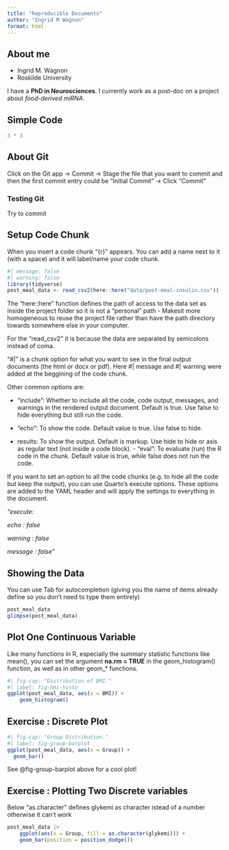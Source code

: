 ```yaml
---
title: "Reproducible Documents"
author: "Ingrid M Wagnon"
format: html
---
```


## About me

-   Ingrid M. Wagnon
-   Roskilde University

I have a **PhD in Neurosciences**. I currently work as a post-doc on a project about *food-derived miRNA*.

## Simple Code

```r
3 * 3
```

## About Git

Click on the Git app -\> Commit -\> Stage the file that you want to commit and then the first commit entry could be "Initial Commit" -\> Click "Commit"

### Testing Git

Try to commit

## Setup Code Chunk

When you insert a code chunk "{r}" appears. You can add a name next to it (with a space) and it will label/name your code chunk.

```r
#| message: false
#| warning: false
library(tidyverse)
post_meal_data <- read_csv2(here::here("data/post-meal-insulin.csv"))
```

The "here::here" function defines the path of access to the data set as inside the project folder so it is not a "personal" path - Makesit more homogeneous to reuse the project file rather than have the path directory towards somewhere else in your computer.

For the "read_csv2" it is because the data are separated by semicolons instead of coma.

"#|" is a chunk option for what you want to see in the final output documents (the html or docx or pdf). Here #| message and #| warning were added at the beggining of the code chunk.

Other common options are:

-   "include": Whether to include all the code, code output, messages, and warnings in the rendered output document. Default is true. Use false to hide everything but still run the code.

-   "echo": To show the code. Default value is true. Use false to hide.

-   results: To show the output. Default is markup. Use hide to hide or asis as regular text (not inside a code block). - "eval": To evaluate (run) the R code in the chunk. Default value is true, while false does not run the code.

If you want to set an option to all the code chunks (e.g. to hide all the code but keep the output), you can use Quarto’s execute options. These options are added to the YAML header and will apply the settings to everything in the document.

*"execute:*

*echo : false*

*warning : false*

*message : false"*


## Showing the Data

You can use Tab for autocompletion (giving you the name of items already define so you don't need to type them entirely)

```r
post_meal_data
glimpse(post_meal_data)
```


## Plot One Continuous Variable

Like many functions in R, especially the summary statistic functions like mean(), you can set the argument **na.rm = TRUE** in the geom_histogram() function, as well as in other geom_* functions.

```r
#| fig-cap: "Distribution of BMI."
#| label: fig-bmi-histo 
ggplot(post_meal_data, aes(x = BMI)) +
    geom_histogram()
```


## Exercise : Discrete Plot

```r
#| fig-cap: "Group Distribution."
#| label: fig-group-barplot
ggplot(post_meal_data, aes(x = Group)) +
  geom_bar()
```

See @fig-group-barplot above for a cool plot!


## Exercise : Plotting Two Discrete variables

Below "as.character" defines glykemi as character istead of a number otherwise it can't work

```r
post_meal_data |>
    ggplot(aes(x = Group, fill = as.character(glykemi))) + 
    geom_bar(position = position_dodge())
```








